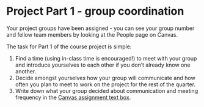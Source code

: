 # Project Part 1 - group coordination

Your project groups have been assigned - you can see your group number and fellow team members by looking at the People page on Canvas.

The task for Part 1 of the course project is simple:

1. Find a time (using in-class time is encouraged!) to meet with your group and introduce yourselves to each other if you don't already know one another.
2. Decide amongst yourselves how your group will communicate and how often you plan to meet to work on the project for the rest of the quarter.
3. Write down what your group decided about communication and meeting frequency in the [Canvas assignment text box](https://canvas.uw.edu/courses/1835208/assignments/10692178).
